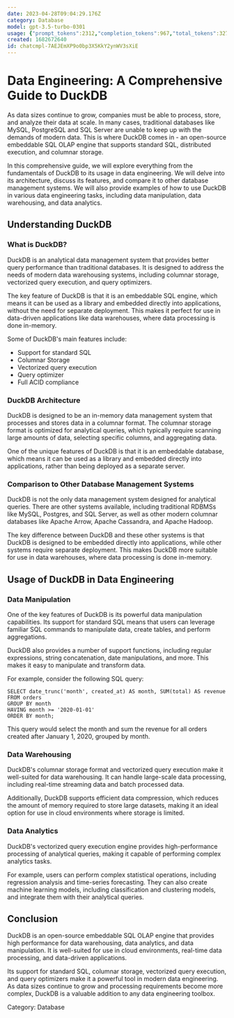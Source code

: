 ```yaml
---
date: 2023-04-28T09:04:29.176Z
category: Database
model: gpt-3.5-turbo-0301
usage: {"prompt_tokens":2312,"completion_tokens":967,"total_tokens":3279}
created: 1682672640
id: chatcmpl-7AEJEmXP9o0bp3X5KkY2ynWV3sXiE
---
```


# Data Engineering: A Comprehensive Guide to DuckDB

As data sizes continue to grow, companies must be able to process, store, and analyze their data at scale. In many cases, traditional databases like MySQL, PostgreSQL and SQL Server are unable to keep up with the demands of modern data. This is where DuckDB comes in - an open-source embeddable SQL OLAP engine that supports standard SQL, distributed execution, and columnar storage. 

In this comprehensive guide, we will explore everything from the fundamentals of DuckDB to its usage in data engineering. We will delve into its architecture, discuss its features, and compare it to other database management systems. We will also provide examples of how to use DuckDB in various data engineering tasks, including data manipulation, data warehousing, and data analytics.

## Understanding DuckDB

### What is DuckDB?

DuckDB is an analytical data management system that provides better query performance than traditional databases. It is designed to address the needs of modern data warehousing systems, including columnar storage, vectorized query execution, and query optimizers.

The key feature of DuckDB is that it is an embeddable SQL engine, which means it can be used as a library and embedded directly into applications, without the need for separate deployment. This makes it perfect for use in data-driven applications like data warehouses, where data processing is done in-memory.

Some of DuckDB's main features include:

- Support for standard SQL
- Columnar Storage
- Vectorized query execution
- Query optimizer
- Full ACID compliance

### DuckDB Architecture

DuckDB is designed to be an in-memory data management system that processes and stores data in a columnar format. The columnar storage format is optimized for analytical queries, which typically require scanning large amounts of data, selecting specific columns, and aggregating data.

One of the unique features of DuckDB is that it is an embeddable database, which means it can be used as a library and embedded directly into applications, rather than being deployed as a separate server.

### Comparison to Other Database Management Systems

DuckDB is not the only data management system designed for analytical queries. There are other systems available, including traditional RDBMSs like MySQL, Postgres, and SQL Server, as well as other modern columnar databases like Apache Arrow, Apache Cassandra, and Apache Hadoop.

The key difference between DuckDB and these other systems is that DuckDB is designed to be embedded directly into applications, while other systems require separate deployment. This makes DuckDB more suitable for use in data warehouses, where data processing is done in-memory.

## Usage of DuckDB in Data Engineering

### Data Manipulation

One of the key features of DuckDB is its powerful data manipulation capabilities. Its support for standard SQL means that users can leverage familiar SQL commands to manipulate data, create tables, and perform aggregations.

DuckDB also provides a number of support functions, including regular expressions, string concatenation, date manipulations, and more. This makes it easy to manipulate and transform data.

For example, consider the following SQL query:

```
SELECT date_trunc('month', created_at) AS month, SUM(total) AS revenue
FROM orders
GROUP BY month
HAVING month >= '2020-01-01'
ORDER BY month;
```

This query would select the month and sum the revenue for all orders created after January 1, 2020, grouped by month.

### Data Warehousing

DuckDB's columnar storage format and vectorized query execution make it well-suited for data warehousing. It can handle large-scale data processing, including real-time streaming data and batch processed data.

Additionally, DuckDB supports efficient data compression, which reduces the amount of memory required to store large datasets, making it an ideal option for use in cloud environments where storage is limited.

### Data Analytics

DuckDB's vectorized query execution engine provides high-performance processing of analytical queries, making it capable of performing complex analytics tasks.

For example, users can perform complex statistical operations, including regression analysis and time-series forecasting. They can also create machine learning models, including classification and clustering models, and integrate them with their analytical queries.

## Conclusion

DuckDB is an open-source embeddable SQL OLAP engine that provides high performance for data warehousing, data analytics, and data manipulation. It is well-suited for use in cloud environments, real-time data processing, and data-driven applications.

Its support for standard SQL, columnar storage, vectorized query execution, and query optimizers make it a powerful tool in modern data engineering. As data sizes continue to grow and processing requirements become more complex, DuckDB is a valuable addition to any data engineering toolbox.

Category: Database